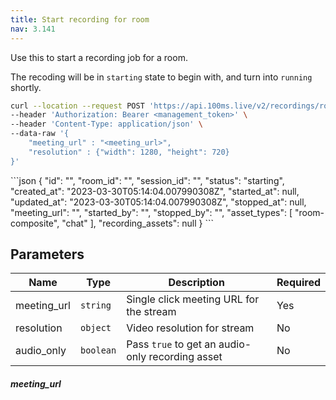 ```yaml
---
title: Start recording for room
nav: 3.141
---
```



Use this to start a recording job for a room.

The recoding will be in `starting` state to begin with, and turn into `running` shortly.

<PostRequest title="https://api.100ms.live/v2/recordings/room/<room_id>/start" />
<Request id="req-0">

```bash
curl --location --request POST 'https://api.100ms.live/v2/recordings/room/<room_id>/start' \
--header 'Authorization: Bearer <management_token>' \
--header 'Content-Type: application/json' \
--data-raw '{
    "meeting_url" : "<meeting_url>",
    "resolution" : {"width": 1280, "height": 720}
}'
```

</Request>

<ResponseBox id="res-0" status="200 OK">
```json
{
    "id": "<recording-id>",
    "room_id": "<room-id>",
    "session_id": "<session-id>",
    "status": "starting",
    "created_at": "2023-03-30T05:14:04.007990308Z",
    "started_at": null,
    "updated_at": "2023-03-30T05:14:04.007990308Z",
    "stopped_at": null,
    "meeting_url": "<meeting-url>",
    "started_by": "",
    "stopped_by": "",
    "asset_types": [
        "room-composite",
        "chat"
    ],
    "recording_assets": null
}
```
</ResponseBox>


## Parameters

| Name         | Type     | Description                             | Required |
|--------------|----------|-----------------------------------------|----------|
| meeting_url  | `string` | Single click meeting URL for the stream | Yes      |
| resolution   | `object` | Video resolution for stream             | No       |
| audio_only   | `boolean` | Pass `true` to get an audio-only recording asset | No       |

##### meeting_url

<MeetingUrlConfig />
